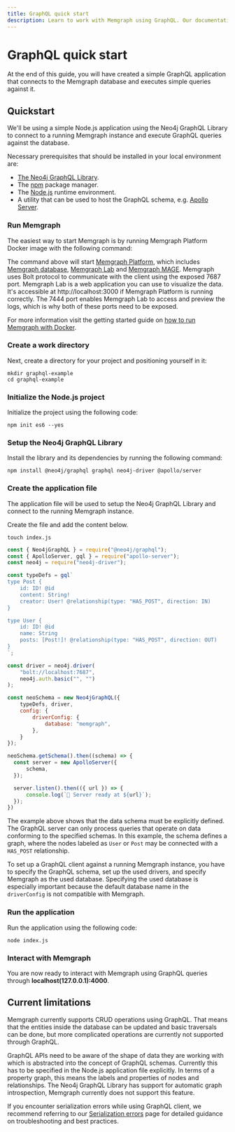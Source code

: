 ```yaml
---
title: GraphQL quick start
description: Learn to work with Memgraph using GraphQL. Our documentation takes you through each step in detail to deliver exceptional graph solutions.
---
```



# GraphQL quick start

At the end of this guide, you will have created a simple GraphQL
application that connects to the Memgraph database and executes simple
queries against it.

## Quickstart

We'll be using a simple Node.js application using the Neo4j GraphQL Library to connect
to a running Memgraph instance and execute GraphQL queries against the database.

Necessary prerequisites that should be installed in your local environment are:

- [The Neo4j GraphQL Library](https://neo4j.com/docs/graphql/current/).
- The [npm](https://www.npmjs.com/) package manager.
- The [Node.js](https://nodejs.org/en) runtime environment.
- A utility that can be used to host the GraphQL schema, e.g. [Apollo Server](https://www.apollographql.com/docs/apollo-server/).

<Steps>

### Run Memgraph

The easiest way to start Memgraph is by running Memgraph Platform Docker image
with the following command:

<CodeSnippet code="docker run -p 7687:7687 -p 7444:7444 -p 3000:3000 --name memgraph memgraph/memgraph-platform" page="client-libraries/graphql"/>

The command above will start [Memgraph Platform](/getting-started/install-memgraph/docker#install-memgraph-platform),
which includes [Memgraph database](/getting-started/install-memgraph/docker#other-available-docker-images),
[Memgraph Lab](/data-visualization#quick-start) and [Memgraph MAGE](/advanced-algorithms#quick-start).
Memgraph uses Bolt protocol to communicate with the client using the exposed
7687 port. Memgraph Lab is a web application you can use to visualize the data.
It's accessible at http://localhost:3000 if Memgraph Platform is running
correctly. The 7444 port enables Memgraph Lab to access and preview the logs,
which is why both of these ports need to be exposed.

For more information visit the getting started guide on
[how to run Memgraph with Docker](/getting-started/install-memgraph/docker).


### Create a work directory

Next, create a directory for your project and positioning yourself in it:

```
mkdir graphql-example
cd graphql-example
```

### Initialize the Node.js project

Initialize the project using the following code:

```
npm init es6 --yes
```

### Setup the Neo4j GraphQL Library

Install the library and its dependencies by running the following command:

```
npm install @neo4j/graphql graphql neo4j-driver @apollo/server
```

### Create the application file

The application file will be used to setup the Neo4j GraphQL Library and connect to the running Memgraph instance.

Create the file and add the content below.

```
touch index.js
```

```js
const { Neo4jGraphQL } = require("@neo4j/graphql");
const { ApolloServer, gql } = require("apollo-server");
const neo4j = require("neo4j-driver");

const typeDefs = gql`
type Post {
    id: ID! @id
    content: String!
    creator: User! @relationship(type: "HAS_POST", direction: IN)
}

type User {
    id: ID! @id
    name: String
    posts: [Post!]! @relationship(type: "HAS_POST", direction: OUT)
}
`;

const driver = neo4j.driver(
    "bolt://localhost:7687",
    neo4j.auth.basic("", "")
);

const neoSchema = new Neo4jGraphQL({
    typeDefs, driver,
    config: {
        driverConfig: {
            database: "memgraph",
        },
    }
});

neoSchema.getSchema().then((schema) => {
  const server = new ApolloServer({
      schema,
  });

  server.listen().then(({ url }) => {
      console.log(`🚀 Server ready at ${url}`);
  });
})
```

The example above shows that the data schema must be explicitly defined. The GraphQL server can only process queries that operate on data conforming to the specified schemas. In this example, the schema defines a graph, where the nodes labeled as `User` or `Post` may be connected with a `HAS_POST` relationship. 

To set up a GraphQL client against a running Memgraph instance, you have to specify the GraphQL schema, set up the used drivers, and specify Memgraph as the used database. Specifying the used database is especially important because the default database name in the `driverConfig` is not compatible with Memgraph.

### Run the application

Run the application using the following code:

```
node index.js
```

### Interact with Memgraph

You are now ready to interact with Memgraph using GraphQL queries through **localhost(127.0.0.1):4000**.

</Steps>

## Current limitations

Memgraph currently supports CRUD operations using GraphQL. That means that the entities inside
the database can be updated and basic traversals can be done, but more complicated operations
are currently not supported through GraphQL.

GraphQL APIs need to be aware of the shape of data they are working with which is abstracted
into the concept of GraphQL schemas. Currently this has to be specified in the Node.js
application file explicitly. In terms of a property graph, this means the labels and properties
of nodes and relationships. The Neo4j GraphQL Library has support for automatic graph
introspection, Memgraph currently does not support this feature.

<Callout type="info">

If you encounter serialization errors while using GraphQL client, we recommend
referring to our [Serialization errors](/help-center/errors/serialization) page
for detailed guidance on troubleshooting and best practices. 

</Callout>